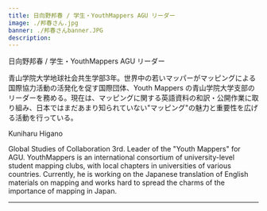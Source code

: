 ```yaml
---
title: 日向野邦春 / 学生・YouthMappers AGU リーダー
image: ./邦春さん.jpg
banner: ./邦春さんbanner.JPG
description: 
---
```


<th>日向野邦春 / 学生・YouthMappers AGU リーダー</th>


青山学院大学地球社会共生学部3年。世界中の若いマッパーがマッピングによる国際協力活動の活発化を促す国際団体、Youth Mappers の青山学院大学支部のリーダーを務める。現在は、マッピングに関する英語資料の和訳・公開作業に取り組み、日本ではまだあまり知られていない"マッピング"の魅力と重要性を広げる活動を行っている。



<Row>
<th>Kuniharu Higano</th>

 Global Studies of Collaboration 3rd.
Leader of the "Youth Mappers" for AGU. YouthMappers is an international consortium of university-level student mapping clubs, with local chapters in universities of various countries.
Currently, he is working on the Japanese translation of English materials on mapping and works hard to spread the charms of the importance of mapping in Japan.
</Row>

---

